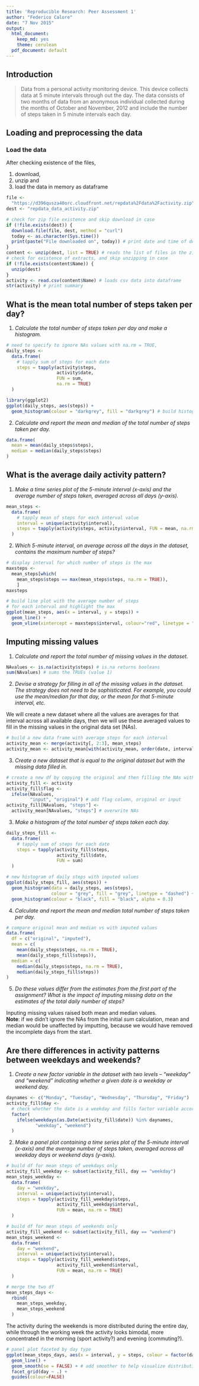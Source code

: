 ```yaml
---
title: 'Reproducible Research: Peer Assessment 1'
author: "Federico Calore"
date: "7 Nov 2015"
output:
  html_document:
    keep_md: yes
    theme: cerulean
  pdf_document: default
---
```


## Introduction
> Data from a personal activity monitoring device. This device collects data at
> 5 minute intervals through out the day. The data consists of two months of data
> from an anonymous individual collected during the months of October and November,
> 2012 and include the number of steps taken in 5 minute intervals each day.

## Loading and preprocessing the data

### Load the data

After checking existence of the files,

1. download,
2. unzip and
3. load the data in memory as dataframe

```r
file <-
  "https://d396qusza40orc.cloudfront.net/repdata%2Fdata%2Factivity.zip"
dest <- "repdata_data_activity.zip"

# check for zip file existence and skip download in case
if (!file.exists(dest)) {
  download.file(file, dest, method = "curl")
  today <- as.character(Sys.time())
  print(paste("File downloaded on", today)) # print date and time of download
}
content <- unzip(dest, list = TRUE) # reads the list of files in the zip
# check for existence of extracts, and skip unzipping in case
if (!file.exists(content$Name)) {
  unzip(dest)
}
activity <- read.csv(content$Name) # loads csv data into dataframe
str(activity) # print summary
```

\newpage

## What is the mean total number of steps taken per day?

1. *Calculate the total number of steps taken per day and make a histogram.*

```r
# need to specify to ignore NAs values with na.rm = TRUE,
daily_steps <-
  data.frame(
    # tapply sum of steps for each date
    steps = tapply(activity$steps,
                   activity$date,
                   FUN = sum,
                   na.rm = TRUE)
  )

library(ggplot2)
ggplot(daily_steps, aes(steps)) +
  geom_histogram(colour = "darkgrey", fill = "darkgrey") # build histogram of daily steps
```

2. *Calculate and report the mean and median of the total number of steps taken per day.*

```r
data.frame(
  mean = mean(daily_steps$steps),
  median = median(daily_steps$steps)
)
```

\newpage

## What is the average daily activity pattern?

1. *Make a time series plot of the 5-minute interval (x-axis) and the average number of steps taken, averaged across all days (y-axis).*

```r
mean_steps <-
  data.frame(
    # tapply mean of steps for each interval value
    interval = unique(activity$interval),
    steps = tapply(activity$steps, activity$interval, FUN = mean, na.rm = TRUE)
  )
```

2. *Which 5-minute interval, on average across all the days in the dataset, contains the maximum number of steps?*

```r
# display interval for which number of steps is the max
maxsteps <-
  mean_steps[which(
    mean_steps$steps == max(mean_steps$steps, na.rm = TRUE)),
    ]
maxsteps

# build line plot with the average number of steps
# for each interval and highlight the max
ggplot(mean_steps, aes(x = interval, y = steps)) +
  geom_line() +
  geom_vline(xintercept = maxsteps$interval, colour="red", linetype = "longdash")
```

\newpage

## Imputing missing values

1. *Calculate and report the total number of missing values in the dataset.*

```r
NAvalues <- is.na(activity$steps) # is.na returns booleans
sum(NAvalues) # sums the TRUEs (value 1)
```

2. *Devise a strategy for filling in all of the missing values in the dataset. The strategy does not need to be sophisticated. For example, you could use the mean/median for that day, or the mean for that 5-minute interval, etc.*

We will create a new dataset where all the values are averages for that interval across all available days, then we will use these averaged values to fill in the missing values in the original data set (NAs).

```r
# build a new data frame with average steps for each interval
activity_mean <- merge(activity[, 2:3], mean_steps)
activity_mean <- activity_mean[with(activity_mean, order(date, interval)), ]
```

3. *Create a new dataset that is equal to the original dataset but with the missing data filled in.*

```r
# create a new df by copying the original and then filling the NAs with average values
activity_fill <- activity
activity_fill$flag <-
  ifelse(NAvalues,
         "input", "original") # add flag column, original or input
activity_fill[NAvalues, "steps"] <-
  activity_mean[NAvalues, "steps"] # overwrite NAs
```

3. *Make a histogram of the total number of steps taken each day.*

```r
daily_steps_fill <-
  data.frame(
    # tapply sum of steps for each date
    steps = tapply(activity_fill$steps,
                   activity_fill$date,
                   FUN = sum)
  )

# new histogram of daily steps with inputed values
ggplot(daily_steps_fill, aes(steps)) +
  geom_histogram(data = daily_steps, aes(steps),
                 colour = "grey", fill = "grey", linetype = "dashed") + # compare old hist...
  geom_histogram(colour = "black", fill = "black", alpha = 0.3)         # ... with new hist
```

4. *Calculate and report the mean and median total number of steps taken per day.*

```r
# compare original mean and median vs with imputed values
data.frame(
  df = c("original", "imputed"),
  mean = c(
    mean(daily_steps$steps, na.rm = TRUE),
    mean(daily_steps_fill$steps)),
  median = c(
    median(daily_steps$steps, na.rm = TRUE),
    median(daily_steps_fill$steps))
)
```

5. *Do these values differ from the estimates from the first part of the assignment? What is the impact of imputing missing data on the estimates of the total daily number of steps?*

Inputing missing values raised both mean and median values.  
**Note**: if we didn't ignore the NAs from the initial *sum* calculation, mean and median would be unaffected by imputting, because we would have removed the incomplete days from the start.

\newpage

## Are there differences in activity patterns between weekdays and weekends?

1. *Create a new factor variable in the dataset with two levels – “weekday” and “weekend” indicating whether a given date is a weekday or weekend day.*

```r
daynames <- c("Monday", "Tuesday", "Wednesday", "Thursday", "Friday")
activity_fill$day <-
  # check whether the date is a weekday and fills factor variable accordingly
  factor(
    ifelse(weekdays(as.Date(activity_fill$date)) %in% daynames,
           "weekday", "weekend")
  )
```

2. *Make a panel plot containing a time series plot of the 5-minute interval (x-axis) and the average number of steps taken, averaged across all weekday days or weekend days (y-axis).*

```r
# build df for mean steps of weekdays only
activity_fill_weekday <- subset(activity_fill, day == "weekday")
mean_steps_weekday <-
  data.frame(
    day = "weekday",
    interval = unique(activity$interval),
    steps = tapply(activity_fill_weekday$steps,
                   activity_fill_weekday$interval,
                   FUN = mean, na.rm = TRUE)
  )

# build df for mean steps of weekends only
activity_fill_weekend <- subset(activity_fill, day == "weekend")
mean_steps_weekend <-
  data.frame(
    day = "weekend",
    interval = unique(activity$interval),
    steps = tapply(activity_fill_weekend$steps,
                   activity_fill_weekend$interval,
                   FUN = mean, na.rm = TRUE)
  )

# merge the two df
mean_steps_days <-
  rbind(
    mean_steps_weekday,
    mean_steps_weekend
  )
```

\newpage

The activity during the weekends is more distributed during the entire day, while through the working week the activity looks bimodal, more concentrated in the morning (sport activity?) and evening (commuting?).

```r
# panel plot faceted by day type
ggplot(mean_steps_days, aes(x = interval, y = steps, colour = factor(day))) +
  geom_line() +
  geom_smooth(se = FALSE) + # add smoother to help visualize distribution shape
  facet_grid(day ~ .) +
  guides(colour=FALSE)
```

